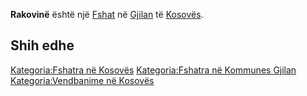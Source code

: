 {{Fshat në Kosovës
 | Emri                = Rakovinë
| sqi_N_name = Rakovinë
| sqi_N_FULL_NAME_RO = Rakovinë
| sqi_N_FULL_NAME_ND_RO = Rakovine
| sqi_N_SORT_NAME_RG = RAKOVINE
| sqi_N_FULL_NAME_RG = Rakovinë
| sqi_N_FULL_NAME_ND_RG = Rakovine
| srp_N_name = Rakovina
| srp_N_FULL_NAME_RO = Rakovina
| srp_N_FULL_NAME_ND_RO = Rakovina
| srp_N_SORT_NAME_RG = RAKOVINA
| srp_N_FULL_NAME_RG = Rakovina
| srp_N_FULL_NAME_ND_RG = Rakovina
| srp_NS_name = Раковина
| srp_NS_FULL_NAME_RO = Раковина
| srp_NS_FULL_NAME_ND_RO = Раковина
| srp_NS_SORT_NAME_RG = РАКОВИНА
| srp_NS_FULL_NAME_RG = Раковина
| srp_NS_FULL_NAME_ND_RG = Раковина

 | Emri (Rasa dhanore) = 
 | Figura              = 
 | Shteti              = Kosovo
 | Komuna              = Gjilan
 | Kodi postar         = 
 | Sipërfaqja          = 

 | Popullsia           = 

 | Regj. i popullsisë  = 
 | Dend. e popullsisë  = 
 | Faqja zyrtare       = 
 <!--- Koordinatat ----> 
 | Gjerësia            = 42.491667
 | Gjatësia            = 20.511667
 | Lartësia            = 
}}
'''Rakovinë''' është një [[Fshat]] në [[Gjilan]] të [[Kosovës]].

<!-- == Gjeografia == -->
<!-- == Historia == -->
<!-- == Demografia == -->
== Shih edhe ==
{{Komuna Gjilan}}
{{Kosovo-Administrata-Cung}}

[[Kategoria:Fshatra në Kosovës]]
[[Kategoria:Fshatra në Kommunes Gjilan]]
[[Kategoria:Vendbanime në Kosovës]]